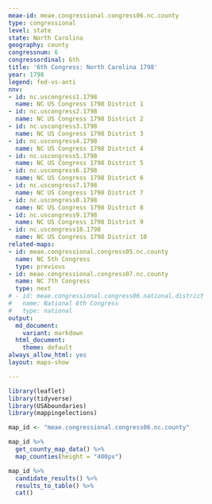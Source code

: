 ```yaml
---
meae-id: meae.congressional.congress06.nc.county
type: congressional
level: state
state: North Carolina
geography: county
congressnum: 6
congressordinal: 6th
title: '6th Congress: North Carolina 1798'
year: 1798
legend: fed-vs-anti
nnv:
- id: nc.uscongress1.1798
  name: NC US Congress 1798 District 1
- id: nc.uscongress2.1798
  name: NC US Congress 1798 District 2
- id: nc.uscongress3.1798
  name: NC US Congress 1798 District 3
- id: nc.uscongress4.1798
  name: NC US Congress 1798 District 4
- id: nc.uscongress5.1798
  name: NC US Congress 1798 District 5
- id: nc.uscongress6.1798
  name: NC US Congress 1798 District 6
- id: nc.uscongress7.1798
  name: NC US Congress 1798 District 7
- id: nc.uscongress8.1798
  name: NC US Congress 1798 District 8
- id: nc.uscongress9.1798
  name: NC US Congress 1798 District 9
- id: nc.uscongress10.1798
  name: NC US Congress 1798 District 10
related-maps:
- id: meae.congressional.congress05.nc.county
  name: NC 5th Congress
  type: previous
- id: meae.congressional.congress07.nc.county
  name: NC 7th Congress
  type: next
# - id: meae.congressional.congress06.national.district
#   name: National 6th Congress
#   type: national
output:
  md_document:
    variant: markdown
  html_document:
    theme: default
always_allow_html: yes
layout: maps-show

---
```


```r
library(leaflet)
library(tidyverse)
library(USAboundaries)
library(mappingelections)

map_id <- "meae.congressional.congress06.nc.county"
```

<div class="map">

```r
map_id %>%
  get_county_map_data() %>%
  map_counties(height = "400px")
```

</div>

<div class="results-table">

```r
map_id %>%
  candidate_results() %>%
  results_to_table() %>%
  cat()
```

</div>
